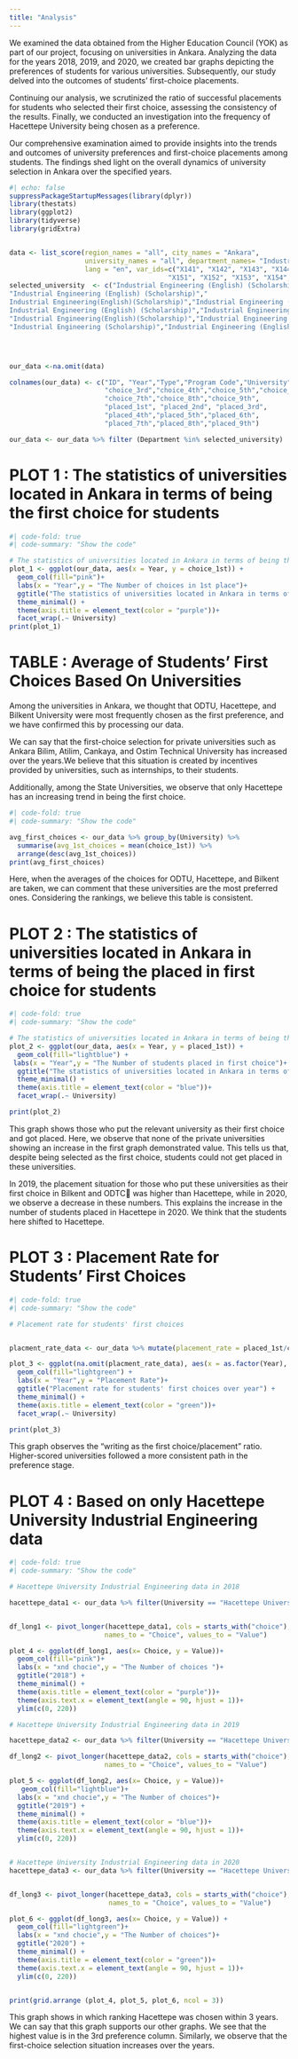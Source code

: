 ```yaml
---
title: "Analysis"
---
```


We examined the data obtained from the Higher Education Council (YOK) as part of our project, focusing on universities in Ankara. Analyzing the data for the years 2018, 2019, and 2020, we created bar graphs  depicting the preferences of students for various universities. Subsequently, our study delved into the outcomes of students' first-choice placements.

Continuing our analysis, we scrutinized the ratio of successful placements for students who selected their first choice, assessing the consistency of the results. Finally, we conducted an investigation into the frequency of Hacettepe University being chosen as a preference.

Our comprehensive examination aimed to provide insights into the trends and outcomes of university preferences and first-choice placements among students. The findings shed light on the overall dynamics of university selection in Ankara over the specified years.

```r
#| echo: false
suppressPackageStartupMessages(library(dplyr))
library(thestats)
library(ggplot2)
library(tidyverse)
library(gridExtra)


data <- list_score(region_names = "all", city_names = "Ankara",
                   university_names = "all", department_names= "Industrial Engineering",
                   lang = "en", var_ids=c("X141", "X142", "X143", "X144", "X145", "X146","X147", "X148", "X149", 
                                        "X151", "X152", "X153", "X154", "X155", "X156", "X157", "X158", "X159"))
selected_university  <- c("Industrial Engineering (English) (Scholarship)","Industrial Engineering (English)","Industrial Engineering(English)",
"Industrial Engineering (English) (Scholarship)","	
Industrial Engineering(English)(Scholarship)","Industrial Engineering (Scholarship)","	
Industrial Engineering (English) (Scholarship)","Industrial Engineering(English)(Scholarship)","Industrial Engineering (English) (Scholarship)",
"Industrial Engineering(English)(Scholarship)","Industrial Engineering (English)","Industrial Engineering(English)","Industrial Engineering (Scholarship)",
"Industrial Engineering (Scholarship)","Industrial Engineering (English) (Scholarship)","Industrial Engineering (English) (Scholarship)")




our_data <-na.omit(data)

colnames(our_data) <- c("ID", "Year","Type","Program Code","University","Faculty","Department","choice_1st","choice_2nd",
                        "choice_3rd","choice_4th","choice_5th","choice_6th",
                        "choice_7th","choice_8th","choice_9th",
                        "placed_1st", "placed_2nd", "placed_3rd",
                        "placed_4th","placed_5th","placed_6th",
                        "placed_7th","placed_8th","placed_9th")

our_data <- our_data %>% filter (Department %in% selected_university)

```

# PLOT 1 : The statistics of universities located in Ankara in terms of being the first choice for students

```r
#| code-fold: true
#| code-summary: "Show the code"

# The statistics of universities located in Ankara in terms of being the first choice for  students
plot_1 <- ggplot(our_data, aes(x = Year, y = choice_1st)) +
  geom_col(fill="pink")+
  labs(x = "Year",y = "The Number of choices in 1st place")+
  ggtitle("The statistics of universities located in Ankara in terms of being the first choice for students") +
  theme_minimal() +
  theme(axis.title = element_text(color = "purple"))+
  facet_wrap(.~ University)
print(plot_1)

```

# TABLE : Average of  Students' First Choices Based On Universities
Among the universities in Ankara, we thought that ODTU, Hacettepe, and Bilkent University were most frequently chosen as the first preference, and we have confirmed this by processing our data. 

We can say that the first-choice selection for private universities such as Ankara Bilim, Atilim, Cankaya, and Ostim Technical University has increased over the years.We believe that this situation is created by incentives provided by universities, such as internships, to their students. 

Additionally, among the State Universities, we observe that only Hacettepe has an increasing trend in being the first choice.


```r
#| code-fold: true
#| code-summary: "Show the code"

avg_first_choices <- our_data %>% group_by(University) %>% 
  summarise(avg_1st_choices = mean(choice_1st)) %>%
  arrange(desc(avg_1st_choices))
print(avg_first_choices)
```


Here, when the averages of the choices for ODTU, Hacettepe, and Bilkent are taken, we can comment that these universities are the most preferred ones. Considering the rankings, we believe this table is consistent.


# PLOT 2 : The statistics of universities located in Ankara in terms of being the placed in first choice for students

```r

#| code-fold: true
#| code-summary: "Show the code"

# The statistics of universities located in Ankara in terms of being the placed in 1st choice for students
plot_2 <- ggplot(our_data, aes(x = Year, y = placed_1st)) + 
  geom_col(fill="lightblue") +
 labs(x = "Year",y = "The Number of students placed in first choice")+
  ggtitle("The statistics of universities located in Ankara in terms of being the placed in first choice for students") +
  theme_minimal() +
  theme(axis.title = element_text(color = "blue"))+
  facet_wrap(.~ University)

print(plot_2)
```

This graph shows those who put the relevant university as their first choice and got placed.
Here, we observe that none of the private universities showing an increase in the first graph demonstrated value. This tells us that, despite being selected as the first choice, students could not get placed in these universities. 

In 2019, the placement situation for those who put these universities as their first choice in Bilkent and ODTC was higher than Hacettepe, while in 2020, we observe a decrease in these numbers. This explains the increase in the number of students placed in Hacettepe in 2020. We think that the students here shifted to Hacettepe.


# PLOT 3 : Placement Rate for Students' First Choices

```r
#| code-fold: true
#| code-summary: "Show the code"

# Placement rate for students' first choices


placment_rate_data <- our_data %>% mutate(placement_rate = placed_1st/choice_1st) %>% select(Year, University, placement_rate)

plot_3 <- ggplot(na.omit(placment_rate_data), aes(x = as.factor(Year), y = placement_rate)) +
  geom_col(fill="lightgreen") +
  labs(x = "Year",y = "Placement Rate")+
  ggtitle("Placement rate for students' first choices over year") +
  theme_minimal() +
  theme(axis.title = element_text(color = "green"))+
  facet_wrap(.~ University)

print(plot_3)

```


This graph observes the "writing as the first choice/placement" ratio.
Higher-scored universities followed a more consistent path in the preference stage.

# PLOT 4 : Based on only Hacettepe University Industrial Engineering data

```r

#| code-fold: true
#| code-summary: "Show the code"

# Hacettepe University Industrial Engineering data in 2018

hacettepe_data1 <- our_data %>% filter(University == "Hacettepe University",Year == 2018)


df_long1 <- pivot_longer(hacettepe_data1, cols = starts_with("choice"),
                        names_to = "Choice", values_to = "Value")

plot_4 <- ggplot(df_long1, aes(x= Choice, y = Value))+
  geom_col(fill="pink")+
  labs(x = "xnd chocie",y = "The Number of choices ")+
  ggtitle("2018") +
  theme_minimal() +
  theme(axis.title = element_text(color = "purple"))+
  theme(axis.text.x = element_text(angle = 90, hjust = 1))+
  ylim(c(0, 220))

# Hacettepe University Industrial Engineering data in 2019

hacettepe_data2 <- our_data %>% filter(University == "Hacettepe University",Year == 2019)

df_long2 <- pivot_longer(hacettepe_data2, cols = starts_with("choice"),
                        names_to = "Choice", values_to = "Value")

plot_5 <- ggplot(df_long2, aes(x= Choice, y = Value))+
   geom_col(fill="lightblue")+
  labs(x = "xnd chocie",y = "The Number of choices")+
  ggtitle("2019") +
  theme_minimal() +
  theme(axis.title = element_text(color = "blue"))+
  theme(axis.text.x = element_text(angle = 90, hjust = 1))+
  ylim(c(0, 220))


# Hacettepe University Industrial Engineering data in 2020
hacettepe_data3 <- our_data %>% filter(University == "Hacettepe University",Year == 2020)


df_long3 <- pivot_longer(hacettepe_data3, cols = starts_with("choice"),
                         names_to = "Choice", values_to = "Value")

plot_6 <- ggplot(df_long3, aes(x= Choice, y = Value)) + 
  geom_col(fill="lightgreen")+
  labs(x = "xnd chocie",y = "The Number of choices")+
  ggtitle("2020") +
  theme_minimal() +
  theme(axis.title = element_text(color = "green"))+
  theme(axis.text.x = element_text(angle = 90, hjust = 1))+
  ylim(c(0, 220))


print(grid.arrange (plot_4, plot_5, plot_6, ncol = 3))

```

This graph shows in which ranking Hacettepe was chosen within 3 years. We can say that this graph supports our other graphs. We see that the highest value is in the 3rd preference column. Similarly, we observe that the first-choice selection situation increases over the years.


